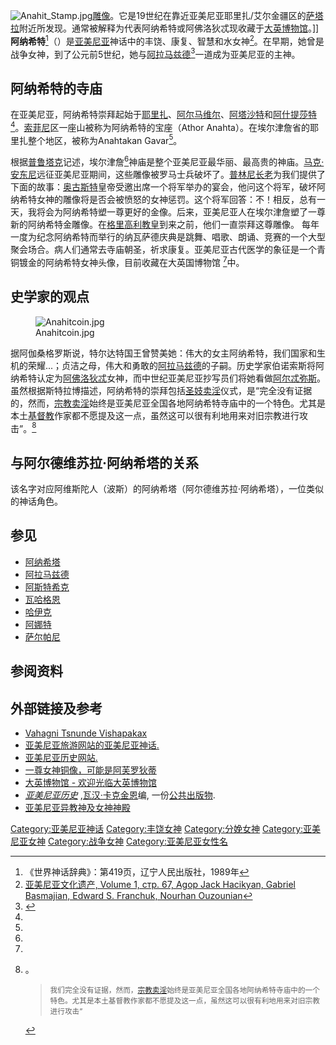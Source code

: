 [[File:Anahit_Stamp.jpg|right]][[雕像|雕像]]。它是19世纪在靠近亚美尼亚耶里扎/艾尔金疆区的[[萨塔拉|萨塔拉]]附近所发现。通常被解释为代表阿纳希特或阿佛洛狄忒现收藏于[[大英博物馆|大英博物馆]]。]]
'''阿纳希特'''<ref name="#1">《世界神话辞典》：第419页，辽宁人民出版社，1989年</ref>（{{lang-hy|[[wikt:Անահիտ|Անահիտ]]}}）是[[亚美尼亚|亚美尼亚]]神话中的丰饶、康复、智慧和水女神<ref>[http://books.google.com/books?id=uvA-oV0alP8C&pg=PA66&dq=Ara+Armenian+deity&hl=en&ei=IzMFTaCkLsmEOoO9xaYB&sa=X&oi=book_result&ct=result&resnum=1&ved=0CCYQ6AEwAA#v=onepage&q=Anahit&f=false 亚美尼亚文化遗产, Volume 1, стр. 67, Agop Jack Hacikyan, Gabriel Basmajian, Edward S. Franchuk, Nourhan Ouzounian]</ref>。在早期，她曾是战争女神，到了公元前5世纪，她与[[阿拉马兹德|阿拉马兹德]]<ref name="GroupedRef1">{{cite book
|title= 宗教与道德百科全书: 阿尔衮琴人-艺术
|last=  黑斯廷斯
|first= 詹姆斯
|authorlink=
|coauthors=
|year= 2001
|publisher= Elibron Classics
|location=
|isbn= 978-1-4021-9433-7
|page= 797
|url= http://books.google.com/books?id=NyzDrkPG2nIC&pg=PA797&dq=Anahit&hl=en&ei=eEwFTZncGs-dOt6zyaYB&sa=X&oi=book_result&ct=result&resnum=9&ved=0CEwQ6AEwCA#v=onepage&q=Anahit&f=false
|accessdate=2010-12-19
}}</ref>一道成为亚美尼亚的主神。

== 阿纳希特的寺庙 ==
在亚美尼亚，阿纳希特崇拜起始于[[耶里扎|耶里扎]]、[[阿尔马维尔|阿尔马维尔]]、[[阿塔沙特|阿塔沙特]]和[[阿什提莎特|阿什提莎特]]<ref name="GroupedRef1" />。[[索菲尼|索菲尼]]区一座山被称为阿纳希特的宝座（Athor Anahta）。在埃尔津詹省的耶里扎整个地区，被称为Anahtakan Gavar<ref name="GroupedRef1" />。

根据[[普鲁塔克|普鲁塔克]]记述，埃尔津詹<ref name="#1"/>神庙是整个亚美尼亚最华丽、最高贵的神庙。[[马克·安东尼|马克·安东尼]]远征亚美尼亚期间，这些雕像被罗马士兵破坏了。[[普林尼长老|普林尼长老]]为我们提供了下面的故事：[[奥古斯特|奥古斯特]]皇帝受邀出席一个将军举办的宴会，他问这个将军，破坏阿纳希特女神的雕像将是否会被愤怒的女神惩罚。这个将军回答：不！相反，总有一天，我将会为阿纳希特塑一尊更好的金像。后来，亚美尼亚人在埃尔津詹塑了一尊新的阿纳希特金雕像。在[[格里高利|格里高利]][[教皇|教皇]]到来之前，他们一直崇拜这尊雕像。
每年一度为纪念阿纳希特而举行的纳瓦萨德庆典是跳舞、唱歌、朗诵、竞赛的一个大型聚会场合。病人们通常去寺庙朝圣，祈求康复。亚美尼亚古代医学的象征是一个青铜镀金的阿纳希特女神头像，目前收藏在大英国博物馆 <ref name="GroupedRef1" />中。

== 史学家的观点 ==
[[File:Anahitcoin.jpg|right]]

据阿伽桑格罗斯说，特尔达特国王曾赞美她：伟大的女主阿纳希特，我们国家和生机的荣耀...；贞洁之母，伟大和勇敢的[[阿拉马兹德|阿拉马兹德]]的子嗣。历史学家伯诺索斯将阿纳希特认定为[[阿佛洛狄忒|阿佛洛狄忒]]女神，而中世纪亚美尼亚抄写员们将她看做[[阿尔忒弥斯|阿尔忒弥斯]]。虽然根据斯特拉博描述，阿纳希特的崇拜包括[[庙妓|圣妓卖淫]]仪式，是“完全没有证据的，然而，[[庙妓|宗教卖淫]]始终是亚美尼亚全国各地阿纳希特寺庙中的一个特色。尤其是本土[[基督教|基督教]]作家都不愿提及这一点，虽然这可以很有利地用来对旧宗教进行攻击”。<ref>{{cite book
|title= 宗教与道德百科全书:阿尔衮琴人-艺术
|last=  黑斯廷斯
|first= 詹姆斯
|authorlink=
|coauthors=
|year= 2001
|publisher= Elibron Classics
|location=
|isbn= 978-1-4021-9433-7
|page= 797
|url= http://books.google.com/books?id=NyzDrkPG2nIC&pg=PA797&dq=Anahit&hl=en&ei=eEwFTZncGs-dOt6zyaYB&sa=X&oi=book_result&ct=result&resnum=9&ved=0CEwQ6AEwCA#v=onepage&q=Anahit&f=false
|accessdate=2010-12-19
}}。<blockquote><small>我们完全没有证据，然而，[[庙妓|宗教卖淫]]始终是亚美尼亚全国各地阿纳希特寺庙中的一个特色。尤其是本土基督教作家都不愿提及这一点，虽然这可以很有利地用来对旧宗教进行攻击”</blockquote></small></ref>

== 与阿尔德维苏拉·阿纳希塔的关系 ==

该名字对应阿维斯陀人（波斯）的阿纳希塔（阿尔德维苏拉·阿纳希塔），一位类似的神话角色。

==参见==
* [[阿纳希塔|阿纳希塔]]
* [[阿拉马兹德|阿拉马兹德]]
* [[阿斯特希克|阿斯特希克]]
* [[瓦哈格恩|瓦哈格恩]]
* [[哈伊克|哈伊克]]
* [[阿娜特|阿娜特]]
* [[萨尔帕尼|萨尔帕尼]]

== 参阅资料 ==
{{Reflist}}

==外部链接及参考==
* [https://web.archive.org/web/20080321103607/http://www.vahagnitsnunde.com/pages/vahagni_tsnunde_vishapakax___vahagnitsnunde.compag.html Vahagni Tsnunde Vishapakax] 
* [http://www.tacentral.com/mythology.asp 亚美尼亚旅游网站的亚美尼亚神话.] {{Wayback|url=http://www.tacentral.com/mythology.asp |date=20140227005007 }}
* [https://web.archive.org/web/20190103020101/http://armenianhistory.info/ 亚美尼亚历史网站.]
* [http://www.britishmuseum.org/explore/highlights/highlight_objects/gr/b/bronze_head_of_a_goddess.aspx 一尊女神铜像，可能是阿芙罗狄蒂] {{Wayback|url=http://www.britishmuseum.org/explore/highlights/highlight_objects/gr/b/bronze_head_of_a_goddess.aspx |date=20091009232419 }}
* [http://www.britishmuseum.org/ 大英博物馆 - 欢迎光临大英博物馆]
* [http://penelope.uchicago.edu/Thayer/E/Gazetteer/Places/Asia/Armenia/_Texts/KURARM/home.html ''亚美尼亚历史''] {{Webarchive|url=https://archive.today/20120527052930/http://penelope.uchicago.edu/Thayer/E/Gazetteer/Places/Asia/Armenia/_Texts/KURARM/home.html |date=2012-05-27 }},[[瓦汉·卡克金恩|瓦汉·卡克金恩]]编, 一份[[公共出版物|公共出版物]].
*[http://www.armenian-history.com/Armenian_mythology.htm 亚美尼亚异教神及女神神殿] 


[[Category:亚美尼亚神话|Category:亚美尼亚神话]]
[[Category:丰饶女神|Category:丰饶女神]]
[[Category:分娩女神|Category:分娩女神]]
[[Category:亚美尼亚女神|Category:亚美尼亚女神]]
[[Category:战争女神|Category:战争女神]]
[[Category:亚美尼亚女性名|Category:亚美尼亚女性名]]